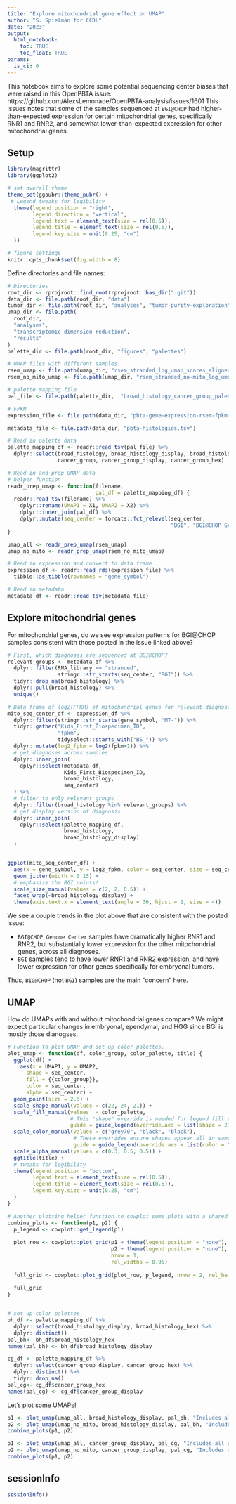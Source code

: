 ```yaml
---
title: "Explore mitochondrial gene effect on UMAP"
author: "S. Spielman for CCDL"
date: "2023"
output: 
  html_notebook:
    toc: TRUE
    toc_float: TRUE
params:
  is_ci: 0
---
```


This notebook aims to explore some potential sequencing center biases that were raised in this OpenPBTA issue: https://github.com/AlexsLemonade/OpenPBTA-analysis/issues/1601
This issues notes that some of the samples sequenced at `BGI@CHOP` had higher-than-expected expression for certain mitochondrial genes, specifically RNR1 and RNR2, and somewhat lower-than-expected expression for other mitochondrial genes.

## Setup

```r
library(magrittr)
library(ggplot2)

# set overall theme
theme_set(ggpubr::theme_pubr() +
 # Legend tweaks for legibility
  theme(legend.position = "right", 
        legend.direction = "vertical",
        legend.text = element_text(size = rel(0.5)),
        legend.title = element_text(size = rel(0.5)),
        legend.key.size = unit(0.25, "cm")
  )) 

# figure settings
knitr::opts_chunk$set(fig.width = 8)
```


Define directories and file names: 
```r
# Directories
root_dir <- rprojroot::find_root(rprojroot::has_dir(".git"))
data_dir <- file.path(root_dir, "data")
tumor_dir <- file.path(root_dir, "analyses", "tumor-purity-exploration")
umap_dir <- file.path(
  root_dir,
  "analyses",
  "transcriptomic-dimension-reduction", 
  "results"
)
palette_dir <- file.path(root_dir, "figures", "palettes")

# UMAP files with different samples:
rsem_umap <- file.path(umap_dir, "rsem_stranded_log_umap_scores_aligned.tsv")
rsem_no_mito_umap <- file.path(umap_dir, "rsem_stranded_no-mito_log_umap_scores_aligned.tsv")

# palette mapping file
pal_file <- file.path(palette_dir,  "broad_histology_cancer_group_palette.tsv")

# FPKM
expression_file <- file.path(data_dir, "pbta-gene-expression-rsem-fpkm-collapsed.stranded.rds")

metadata_file <- file.path(data_dir, "pbta-histologies.tsv")
```

```r
# Read in palette data
palette_mapping_df <- readr::read_tsv(pal_file) %>%
  dplyr::select(broad_histology, broad_histology_display, broad_histology_hex, 
                cancer_group, cancer_group_display, cancer_group_hex) 

# Read in and prep UMAP data
# helper function
readr_prep_umap <- function(filename, 
                            pal_df = palette_mapping_df) {
  readr::read_tsv(filename) %>% 
    dplyr::rename(UMAP1 = X1, UMAP2 = X2) %>%
    dplyr::inner_join(pal_df) %>%
    dplyr::mutate(seq_center = forcats::fct_relevel(seq_center, 
                                                    "BGI", "BGI@CHOP Genome Center", "NantOmics"))
}

umap_all <- readr_prep_umap(rsem_umap)
umap_no_mito <- readr_prep_umap(rsem_no_mito_umap) 

# Read in expression and convert to data frame
expression_df <- readr::read_rds(expression_file) %>%
  tibble::as_tibble(rownames = "gene_symbol")

# Read in metadata
metadata_df <- readr::read_tsv(metadata_file)
```


## Explore mitochondrial genes

For mitochondrial genes, do we see expression patterns for BGI@CHOP samples consistent with those posted in the issue linked above?

```r
# First, which diagnoses are sequenced at BGI@CHOP?
relevant_groups <- metadata_df %>%
  dplyr::filter(RNA_library == "stranded", 
                stringr::str_starts(seq_center, "BGI")) %>%
  tidyr::drop_na(broad_histology) %>%
  dplyr::pull(broad_histology) %>%
  unique()

# Data frame of log2(FPKM) of mitochondrial genes for relevant diagnoses
mito_seq_center_df <- expression_df %>%
  dplyr::filter(stringr::str_starts(gene_symbol, "MT-")) %>%
  tidyr::gather("Kids_First_Biospecimen_ID", 
                "fpkm", 
                tidyselect::starts_with("BS_")) %>%
  dplyr::mutate(log2_fpkm = log2(fpkm+1)) %>%
  # get diagnoses across samples
  dplyr::inner_join(
    dplyr::select(metadata_df, 
                  Kids_First_Biospecimen_ID, 
                  broad_histology, 
                  seq_center)
  ) %>%
  # filter to only relevant groups
  dplyr::filter(broad_histology %in% relevant_groups) %>%
  # get display version of diagnosis
  dplyr::inner_join(
    dplyr::select(palette_mapping_df, 
                  broad_histology, 
                  broad_histology_display)
  )


ggplot(mito_seq_center_df) + 
  aes(x = gene_symbol, y = log2_fpkm, color = seq_center, size = seq_center) + 
  geom_jitter(width = 0.15) + 
  # emphasize the BGI points!
  scale_size_manual(values = c(2, 2, 0.5)) +
  facet_wrap(~broad_histology_display) + 
  theme(axis.text.x = element_text(angle = 30, hjust = 1, size = 4))

```

We see a couple trends in the plot above that are consistent with the posted issue:

- `BGI@CHOP Genome Center` samples have dramatically higher RNR1 and RNR2, but substantially lower expression for the other mitochondrial genes, across all diagnoses.
- `BGI` samples tend to have lower RNR1 and RNR2 expression, and have lower expression for other genes specifically for embryonal tumors.

Thus, `BIG@CHOP` (not `BGI`) samples are the main "concern" here.


## UMAP

How do UMAPs with and without mitochondrial genes compare? 
We might expect particular changes in embryonal, ependymal, and HGG since BGI is mostly those dianogses.

```r
# Function to plot UMAP and set up color palettes.
plot_umap <- function(df, color_group, color_palette, title) {
  ggplot(df) + 
    aes(x = UMAP1, y = UMAP2, 
      shape = seq_center, 
      fill = {{color_group}}, 
      color = seq_center, 
      alpha = seq_center) + 
  geom_point(size = 2.5) + 
  scale_shape_manual(values = c(22, 24, 21)) + 
  scale_fill_manual(values  = color_palette, 
                    # This "shape" override is needed for legend fill colors to actually work
                    guide = guide_legend(override.aes = list(shape = 21, size = 2))) +
  scale_color_manual(values = c("grey70", "black", "black"), 
                     # These overrides ensure shapes appear all in same alpha/color in legend
                     guide = guide_legend(override.aes = list(color = "black", alpha = 1, size = 2))) +
  scale_alpha_manual(values = c(0.3, 0.5, 0.5)) +
  ggtitle(title) +
  # tweaks for legibility
  theme(legend.position = "bottom", 
        legend.text = element_text(size = rel(0.5)),
        legend.title = element_text(size = rel(0.5)),
        legend.key.size = unit(0.25, "cm")
  )
}

# Another plotting helper function to cowplot some plots with a shared legend
combine_plots <- function(p1, p2) {
  p_legend <- cowplot::get_legend(p1)
  
  plot_row <- cowplot::plot_grid(p1 + theme(legend.position = "none"),
                                 p2 + theme(legend.position = "none"),
                                 nrow = 1, 
                                 rel_widths = 0.95)
  
  full_grid <- cowplot::plot_grid(plot_row, p_legend, nrow = 2, rel_heights = c(1, 0.2))
  
  full_grid
}


# set up color palettes
bh_df <- palette_mapping_df %>%
  dplyr::select(broad_histology_display, broad_histology_hex) %>%
  dplyr::distinct() 
pal_bh<- bh_df$broad_histology_hex
names(pal_bh) <- bh_df$broad_histology_display

cg_df <- palette_mapping_df %>%
  dplyr::select(cancer_group_display, cancer_group_hex) %>%
  dplyr::distinct() %>%
  tidyr::drop_na()
pal_cg<- cg_df$cancer_group_hex
names(pal_cg) <- cg_df$cancer_group_display
```


Let's plot some UMAPs!

```r
p1 <- plot_umap(umap_all, broad_histology_display, pal_bh, "Includes all genes. Colored by broad histology.") 
p2 <- plot_umap(umap_no_mito, broad_histology_display, pal_bh, "Includes only non-mito genes. Colored by broad histology.")
combine_plots(p1, p2)

p1 <- plot_umap(umap_all, cancer_group_display, pal_cg, "Includes all genes. Colored by cancer group.")
p2 <- plot_umap(umap_no_mito, cancer_group_display, pal_cg, "Includes only non-mito genes. Colored by cancer group.")
combine_plots(p1, p2)
```

## sessionInfo

```r
sessionInfo()
```
